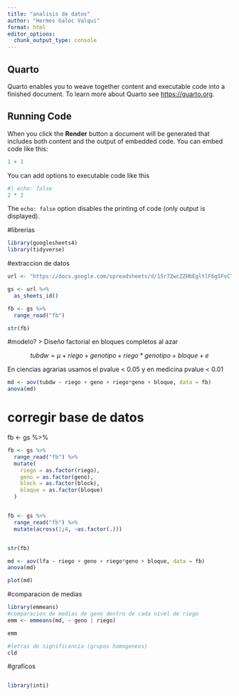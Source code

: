 ```yaml
---
title: "analisis de datos"
author: "Hermes Galoc Valqui"
format: html
editor_options: 
  chunk_output_type: console
---
```


## Quarto

Quarto enables you to weave together content and executable code into a finished document. To learn more about Quarto see <https://quarto.org>.

## Running Code

When you click the **Render** button a document will be generated that includes both content and the output of embedded code. You can embed code like this:

```r
1 + 1
```

You can add options to executable code like this 

```r
#| echo: false
2 * 2
```

The `echo: false` option disables the printing of code (only output is displayed).



#librerias
```r
library(googlesheets4)
library(tidyverse)

```

#extraccion de datos

```r
url <- "https://docs.google.com/spreadsheets/d/15r7ZwcZZHbEgltlF6gSFvCTFA-CFzVBWwg3mFlRyKPs/edit?gid=172957346#gid=172957346"

gs <- url %>% 
  as_sheets_id()

fb <- gs %>% 
  range_read("fb")

str(fb)

```



#modelo?
> Diseño factorial en bloques completos al azar

$$ tubdw = \mu + riego + genotipo + riego*genotipo + bloque + e$$

En ciencias agrarias usamos el pvalue < 0.05
y en medicina pvalue < 0.01

```r
md <- aov(tubdw ~ riego + geno + riego*geno + bloque, data = fb)
anova(md)
```


# corregir base de datos
fb <- gs %>% 
```r
fb <- gs %>%
  range_read("fb") %>% 
  mutate(
    riego = as.factor(riego),
    geno = as.factor(geno),
    block = as.factor(block),
    bloque = as.factor(bloque)
  )


fb <- gs %>%
  range_read("fb") %>% 
  mutate(across(1;4, ~as.factor(.)))


str(fb)
```


```r
md <- aov(lfa ~ riego + geno + riego*geno + bloque, data = fb)
anova(md)

plot(md)

```

#comparacion de medias

```r
library(emmeans)
#comparacion de medias de geno dentro de cada nivel de riego
emm <- emmeans(md, ~ geno | riego)

emm

#letras de significancia (grupos homogeneos)
cld

```

#graficos

```r

```


```r
library(inti)

```








































